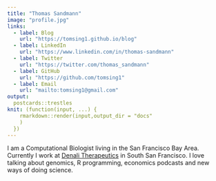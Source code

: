 ```yaml
---
title: "Thomas Sandmann"
image: "profile.jpg"
links:
  - label: Blog
    url: "https://tomsing1.github.io/blog"
  - label: LinkedIn
    url: "https://www.linkedin.com/in/thomas-sandmann"
  - label: Twitter
    url: "https://twitter.com/thomas_sandmann"
  - label: GitHub
    url: "https://github.com/tomsing1"
  - label: Email
    url: "mailto:tomsing1@gmail.com"
output:
  postcards::trestles
knit: (function(input, ...) {
    rmarkdown::render(input,output_dir = "docs"
    )
  })
---
```

 
I am a Computational Biologist living in the San Francisco Bay Area. 
Currently I work at 
[Denali Therapeutics](https://www.denalitherapeutics.com/) in South San 
Francisco. 
I love talking about genomics, R programming, economics podcasts and new ways
of doing science.
